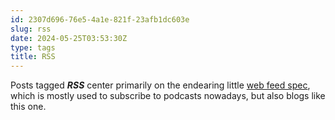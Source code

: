 ```yaml
---
id: 2307d696-76e5-4a1e-821f-23afb1dc603e
slug: rss
date: 2024-05-25T03:53:30Z
type: tags
title: RSS
---
```


Posts tagged **_RSS_** center primarily on the endearing little [web feed spec](https://www.rssboard.org/rss-specification), which is mostly used to subscribe to podcasts nowadays, but also blogs like this one.
